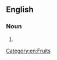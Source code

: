 ==English==
{{wikipedia}}

===Noun===
{{en-noun}}

# {{alternative form of|chili pepper|lang=en}}

[[Category:en:Fruits]]